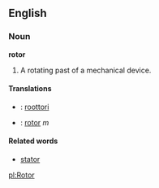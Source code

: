 ==English==

===Noun===

'''rotor'''

#A rotating past of a mechanical device.

====Translations====
*{{fi}}: [[roottori]]
* {{no}} : [[rotor]] ''m''

====Related words====
*[[stator]]

[[pl:Rotor]]